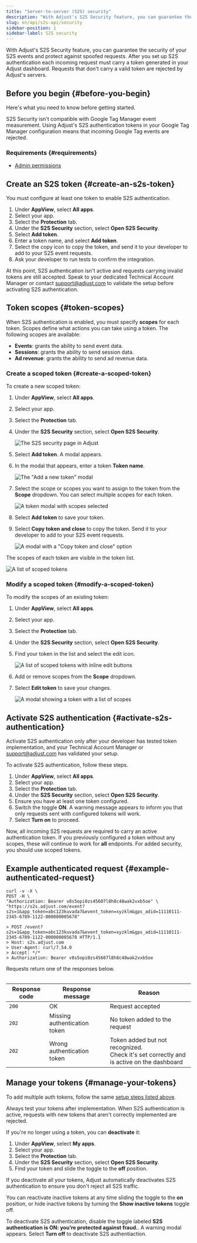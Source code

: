 ```yaml
---
title: "Server-to-server (S2S) security"
description: "With Adjust's S2S Security feature, you can guarantee the security of your S2S events and protect against spoofed requests."
slug: en/api/s2s-api/security
sidebar-position: 1
sidebar-label: S2S security
---
```


With Adjust's S2S Security feature, you can guarantee the security of your S2S events and protect against spoofed requests. After you set up S2S authentication each incoming request must carry a token generated in your Adjust dashboard. Requests that don't carry a valid token are rejected by Adjust's servers.

## Before you begin {#before-you-begin}

Here's what you need to know before getting started.

<Callout type="warning">

S2S Security isn't compatible with Google Tag Manager event measurement. Using Adjust's S2S authentication tokens in your Google Tag Manager configuration means that incoming Google Tag events are rejected.

</Callout>

### Requirements {#requirements}

-  [Admin permissions](https://help.adjust.com/en/article/permission-levels)

## Create an S2S token {#create-an-s2s-token}

<Callout type="important">

You must configure at least one token to enable S2S authentication.

</Callout>

1. Under **AppView**, select **All apps**.
2. Select your app.
3. Select the **Protection** tab.
4. Under the **S2S Security** section, select **Open S2S Security**.
5. Select **Add token**.
6. Enter a token name, and select **Add token**.
7. Select the copy icon to copy the token, and send it to your developer to add to your S2S event requests.
8. Ask your developer to run tests to confirm the integration.

At this point, S2S authentication isn't active and requests carrying invalid tokens are still accepted. Speak to your dedicated Technical Account Manager or contact support@adjust.com to validate the setup before activating S2S authentication.

## Token scopes {#token-scopes}

When S2S authentication is enabled, you must specify **scopes** for each token. Scopes define what actions you can take using a token. The following scopes are available:

-  **Events**: grants the ability to send event data.
-  **Sessions**: grants the ability to send session data.
-  **Ad revenue**: grants the ability to send ad revenue data.

### Create a scoped token {#create-a-scoped-token}

To create a new scoped token:

1. Under **AppView**, select **All apps**.
2. Select your app.
3. Select the **Protection** tab.
4. Under the **S2S Security** section, select **Open S2S Security**.

   ![The S2S security page in Adjust](@images/s2s/1-s2s-security.png)

5. Select **Add token**. A modal appears.
6. In the modal that appears, enter a token **Token name**.

   ![The "Add a new token" modal](@images/s2s/2-add-token-modal.png)

7. Select the scope or scopes you want to assign to the token from the **Scope** dropdown. You can select multiple scopes for each token.

   ![A token modal with scopes selected](@images/s2s/3-token-scope-modal.png)

8. Select **Add token** to save your token.
9. Select **Copy token and close** to copy the token. Send it to your developer to add to your S2S event requests.

   ![A modal with a "Copy token and close" option](@images/s2s/4-copy-token.png)

The scopes of each token are visible in the token list.

![A list of scoped tokens](@images/s2s/5-scoped-token-list.png)

### Modify a scoped token {#modify-a-scoped-token}

To modify the scopes of an existing token:

1. Under **AppView**, select **All apps**.
2. Select your app.
3. Select the **Protection** tab.
4. Under the **S2S Security** section, select **Open S2S Security**.
5. Find your token in the list and select the edit icon.

   ![A list of scoped tokens with inline edit buttons](@images/s2s/5-scoped-token-list.png)

6. Add or remove scopes from the **Scope** dropdown.
7. Select **Edit token** to save your changes.

   ![A modal showing a token with a list of scopes](@images/s2s/6-scoped-token-edit.png)

## Activate S2S authentication {#activate-s2s-authentication}

<Callout type="important">

Activate S2S authentication only after your developer has tested token implementation, and your Technical Account Manager or support@adjust.com has validated your setup.

</Callout>

To activate S2S authentication, follow these steps.

1. Under **AppView**, select **All apps**.
2. Select your app.
3. Select the **Protection** tab.
4. Under the **S2S Security** section, select **Open S2S Security**.
5. Ensure you have at least one token configured.
6. Switch the toggle **ON**. A warning message appears to inform you that only requests sent with configured tokens will work.
7. Select **Turn on** to proceed.

Now, all incoming S2S requests are required to carry an active authentication token. If you previously configured a token without any scopes, these will continue to work for **all** endpoints. For added security, you should use scoped tokens.

## Example authenticated request {#example-authenticated-request}

```console
curl -v -X \
POST -H \
"Authorization: Bearer v8s5opi0zs45607l8h8c48wak2vxb5oe" \
"https://s2s.adjust.com/event?s2s=1&app_token=abc123kuvada7&event_token=xyzklm&gps_adid=11110111-2345-6789-1122-000000005678"
```

```text
> POST /event?s2s=1&app_token=abc123kuvada7&event_token=xyzklm&gps_adid=11110111-2345-6789-1122-000000005678 HTTP/1.1
> Host: s2s.adjust.com
> User-Agent: curl/7.54.0
> Accept: */*
> Authorization: Bearer v8s5opi0zs45607l8h8c48wak2vxb5oe
```

Requests return one of the responses below.

<Table>

| Response code | Response message             | Reason                                                                                       |
| ------------- | ---------------------------- | -------------------------------------------------------------------------------------------- |
| `200`         | OK                           | Request accepted                                                                             |
| `202`         | Missing authentication token | No token added to the request                                                                |
| `202`         | Wrong authentication token   | Token added but not recognized.<br />Check it's set correctly and is active on the dashboard |

</Table>

## Manage your tokens {#manage-your-tokens}

To add multiple auth tokens, follow the same [setup steps listed above](#activate-s2s-authentication).

<Callout type="note">

Always test your tokens after implementation. When S2S authentication is active, requests with new tokens that aren't correctly implemented are rejected.

</Callout>

If you're no longer using a token, you can **deactivate** it:

1. Under **AppView**, select **My apps**.
2. Select your app.
3. Select the **Protection** tab.
4. Under the **S2S Security** section, select **Open S2S Security**.
5. Find your token and slide the toggle to the **off** position.

<Callout type="important">

If you deactivate all your tokens, Adjust automatically deactivates S2S authentication to ensure you don't reject all S2S traffic.

</Callout>

You can reactivate inactive tokens at any time sliding the toggle to the **on** position, or hide inactive tokens by turning the **Show inactive tokens** toggle off.

To deactivate S2S authentication, disable the toggle labeled **S2S authentication is ON: you’re protected against fraud.**. A warning modal appears. Select **Turn off** to deactivate S2S authentiaction.
